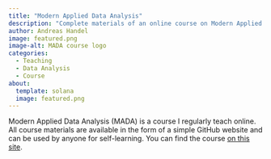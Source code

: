 ```yaml
---
title: "Modern Applied Data Analysis"
description: "Complete materials of an online course on Modern Applied Data Analysis"
author: Andreas Handel
image: featured.png
image-alt: MADA course logo
categories:
  - Teaching
  - Data Analysis
  - Course
about:
  template: solana
  image: featured.png
---
```


Modern Applied Data Analysis (MADA) is a course I regularly teach online. All course materials are available in the form of a simple GitHub website and can be used by anyone for self-learning. You can find the course [on this site](https://andreashandel.github.io/MADAcourse/).
